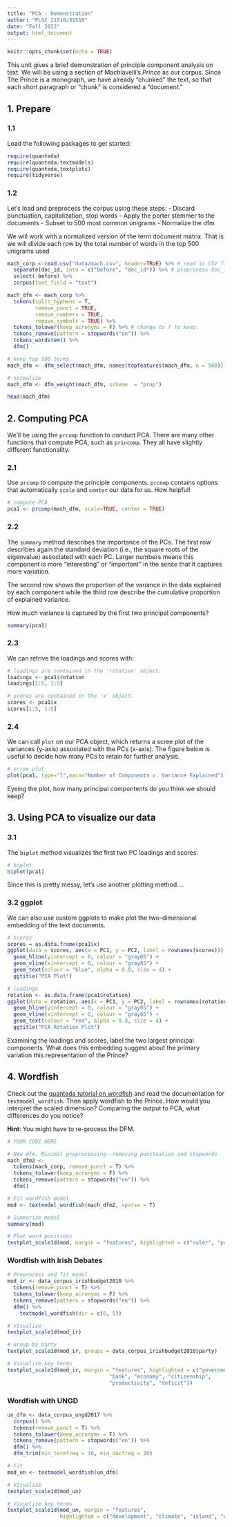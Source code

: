 ---
title: "PCA - Demonstration"
author: "PLSC 21510/31510"
date: "Fall 2022"
output: html_document
---

```{r setup, include=FALSE}
knitr::opts_chunk$set(echo = TRUE)
```

This unit gives a brief demonstration of principle component analysis on text. We will be using a section of Machiavelli's *Prince* as our corpus. Since The Prince is a monograph, we have already "chunked" the text, so that each short paragraph or "chunk" is considered a "document."

## 1. Prepare 

### 1.1 

Load the following packages to get started:

```{r}
require(quanteda)
require(quanteda.textmodels)
require(quanteda.textplots)
require(tidyverse)
```


### 1.2

Let's load and preprocess the corpus using these steps:
- Discard punctuation, capitalization, stop words
- Apply the porter stemmer to the documents
- Subset to 500 most common unigrams
- Normalize the dfm

We will work with a normalized version of the term document matrix. That is we will divide each row by the total number of words in the top 500 unigrams used

```{r}
mach_corp <-read.csv("data/mach.csv", header=TRUE) %>% # read in CSV file
  separate(doc_id, into = c("before", "doc_id")) %>% # preprocess doc_id
  select(-before) %>%
  corpus(text_field = "text")

mach_dfm <- mach_corp %>%
  tokens(split_hyphens = T,
         remove_punct = TRUE,
         remove_numbers = TRUE,
         remove_symbols = TRUE) %>%
  tokens_tolower(keep_acronyms = F) %>% # change to T to keep. 
  tokens_remove(pattern = stopwords("en")) %>%
  tokens_wordstem() %>%
  dfm()

# keep top 500 terms
mach_dfm <- dfm_select(mach_dfm, names(topfeatures(mach_dfm, n = 500)))

# normalize
mach_dfm <- dfm_weight(mach_dfm, scheme  = "prop")

head(mach_dfm)
```


## 2. Computing PCA

We'll be using the `prcomp` function to conduct PCA. There are many other functions that compute PCA, such as `princomp`. They all have slightly different functionality.

### 2.1 

Use `prcomp` to compute the principle components. `prcomp` contains options that automatically `scale` and `center` our data for us. How helpful!

```{r}
# compute PCA
pca1 <- prcomp(mach_dfm, scale=TRUE, center = TRUE)
```

### 2.2

The `summary` method describes the importance of the PCs. The first row describes again the standard deviation (i.e., the square roots of the eigenvalue) associated with each PC. Larger numbers means this component is more "interesting" or "important" in the sense that it captures more variation.

The second row shows the proportion of the variance in the data explained by each component while the third row describe the cumulative proportion of explained variance. 

How much variance is captured by the first two principal components?

```{r}
summary(pca1)
```

### 2.3 

We can retrive the loadings and scores with:

```{r}
# loadings are contained in the 'rotation' object.
loadings <- pca1$rotation
loadings[1:5, 1:5]

# scores are contained in the 'x' object.
scores <- pca1$x
scores[1:5, 1:5]
```

### 2.4

We can call `plot` on our PCA object, which returns a scree plot of the variances (y-axis) associated with the PCs (x-axis). The figure below is useful to decide how many PCs to retain for further analysis. 

```{r}
# scree plot
plot(pca1, type="l",main="Number of Components v. Variance Explained")
```

Eyeing the plot, how many principal compontents do you think we should keep?

## 3. Using PCA to visualize our data

### 3.1

The `biplot` method visualizes the first two PC loadings and scores. 
```{r}
# biplot
biplot(pca1)
```

Since this is pretty messy, let's use another plotting method....

### 3.2 ggplot

We can also use custom ggplots to make plot the two-dimensional embedding of the text documents.
```{r}
# scores
scores = as.data.frame(pca1$x)
ggplot(data = scores, aes(x = PC1, y = PC2, label = rownames(scores))) +
  geom_hline(yintercept = 0, colour = "gray65") +
  geom_vline(xintercept = 0, colour = "gray65") +
  geom_text(colour = "blue", alpha = 0.8, size = 4) +
  ggtitle("PCA Plot")

# loadings
rotation <- as.data.frame(pca1$rotation)
ggplot(data = rotation, aes(x = PC1, y = PC2, label = rownames(rotation))) +
  geom_hline(yintercept = 0, colour = "gray65") +
  geom_vline(xintercept = 0, colour = "gray65") +
  geom_text(colour = "red", alpha = 0.8, size = 4) +
  ggtitle("PCA Rotation Plot")
```

Examining the loadings and scores, label the two largest principal components. What does this embedding suggest about the primary variation this representation of the Prince?

## 4. Wordfish

Check out the [quanteda tutorial on wordfish](https://tutorials.quanteda.io/machine-learning/wordfish/) and read the documentation for `textmodel_wordfish`. Then apply wordfish to the Prince. How would you interpret the scaled dimension? Comparing the output to PCA, what differences do you notice?

**Hint**: You might have to re-process the DFM.

```{r}
# YOUR CODE HERE

# New dfm. Minimal preprocessing--removing punctuation and stopwords
mach_dfm2 <- 
  tokens(mach_corp, remove_punct = T) %>% 
  tokens_tolower(keep_acronyms = F) %>%
  tokens_remove(pattern = stopwords("en")) %>%
  dfm()

# Fit wordfish model
mod <- textmodel_wordfish(mach_dfm2, sparse = T)

# Summarize model
summary(mod)

# Plot word positions
textplot_scale1d(mod, margin = "features", highlighted = c("ruler", "prince", "king", "kill", "state"))

```

### Wordfish with Irish Debates

```{r}
# Preprocess and fit model
mod_ir <- data_corpus_irishbudget2010 %>% 
  tokens(remove_punct = T) %>% 
  tokens_tolower(keep_acronyms = F) %>%
  tokens_remove(pattern = stopwords("en")) %>%
  dfm() %>% 
    textmodel_wordfish(dir = c(6, 5))

# Visualize
textplot_scale1d(mod_ir)

# Group by party
textplot_scale1d(mod_ir, groups = data_corpus_irishbudget2010$party)

# Visualize key terms
textplot_scale1d(mod_ir, margin = "features", highlighted = c("government", "global", "children", 
                                 "bank", "economy", "citizenship",
                                 "productivity", "deficit"))


```

### Wordfish with UNGD

```{r}

un_dfm <- data_corpus_ungd2017 %>% 
  corpus() %>% 
  tokens(remove_punct = T) %>% 
  tokens_tolower(keep_acronyms = F) %>%
  tokens_remove(pattern = stopwords("en")) %>%
  dfm() %>% 
  dfm_trim(min_termfreq = 10, min_docfreq = 20)

# Fit 
mod_un <- textmodel_wordfish(un_dfm)

# Visualize
textplot_scale1d(mod_un)

# Visualize key terms
textplot_scale1d(mod_un, margin = "features",
                 highlighted = c("development", "climate", "island", "occupation", "conservation", "international", "palestine", "ocean"))

```




